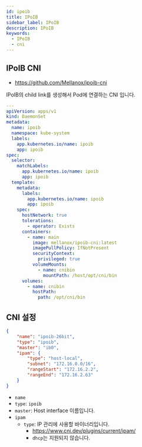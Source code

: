 ```yaml
---
id: ipoib
title: IPoIB
sidebar_label: IPoIB
description: IPoIB
keywords:
  - IPoIB
  - cni
---
```


## IPoIB CNI

- https://github.com/Mellanox/ipoib-cni

IPoIB의 child link를 생성해서 Pod에 연결하는 CNI 입니다.

```yaml
---
apiVersion: apps/v1
kind: DaemonSet
metadata:
  name: ipoib
  namespace: kube-system
  labels:
    app.kubernetes.io/name: ipoib
    app: ipoib
spec:
  selector:
    matchLabels:
      app.kubernetes.io/name: ipoib
      app: ipoib
  template:
    metadata:
      labels:
        app.kubernetes.io/name: ipoib
        app: ipoib
    spec:
      hostNetwork: true
      tolerations:
        - operator: Exists
      containers:
        - name: main
          image: mellanox/ipoib-cni:latest
          imagePullPolicy: IfNotPresent
          securityContext:
            privileged: true
          volumeMounts:
            - name: cnibin
              mountPath: /host/opt/cni/bin
      volumes:
        - name: cnibin
          hostPath:
            path: /opt/cni/bin
```

## CNI 설정

```json
{
	"name": "ipoib-26bit",
	"type": "ipoib",
	"master": "ib0",
	"ipam": {
		"type": "host-local",
		"subnet": "172.16.0.0/16",
		"rangeStart": "172.16.2.2",
		"rangeEnd": "172.16.2.63"
	}
}
```

- `name`
- `type`: `ipoib`
- `master`: Host interface 이름입니다.
- `ipam`
  - `type`: IP 관리에 사용할 바이너리입니다.
    - https://www.cni.dev/plugins/current/ipam/
    - `dhcp`는 지원되지 않습니다.
